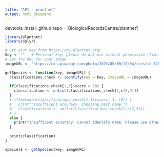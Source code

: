```yaml
---
title: "API - plantnet"
output: html_document
---
```



devtools::install_github(repo = 'BiologicalRecordsCentre/plantnet')

```r
library(plantnet)
library(dplyr)
```

```r
# Get your key from https://my.plantnet.org/
key <- ""   # Personal key, please do not use without permission [limited to 50 uses per day]
# Get the URL for your image
imageURL <- 'https://cdn.pixabay.com/photo/2020/05/09/17/04/thistle-5150476_960_720.jpg'

getSpecies <- function(key, imageURL) {
  classifications_check <- identify(key = key, imageURL = imageURL)
  
  if(classifications_check[1,1]$score > 10) {
    classification <- unlist(classifications_check[1,c(2,3)])
  }
  # if(between(classifications_check[1,1]$score, 1, 10)) {
  #   print("Insufficent accuracy. Choosing best name.")
  #   classifications <- unlist(classifications_check[1,c(2,3)])
  # }
  else {
    print("Insufficent accuracy. Cannot identify name. Please use other images")
  }
  
  print(classification)
}

species1 <- getSpecies(key, imageURL)


```

```r

```



